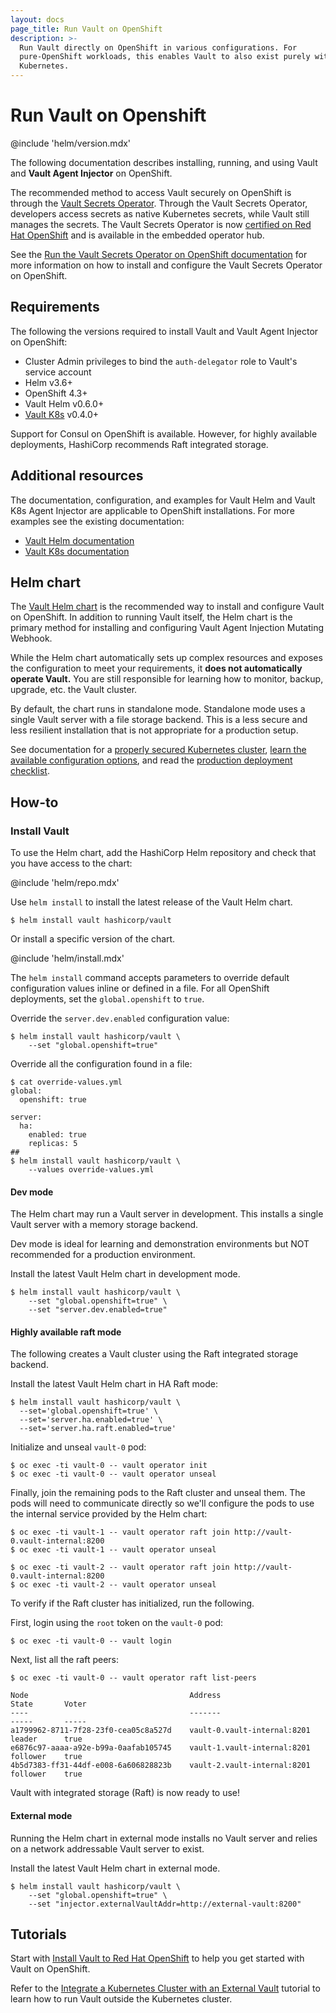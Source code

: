 ```yaml
---
layout: docs
page_title: Run Vault on OpenShift
description: >-
  Run Vault directly on OpenShift in various configurations. For
  pure-OpenShift workloads, this enables Vault to also exist purely within
  Kubernetes.
---
```


# Run Vault on Openshift

@include 'helm/version.mdx'

The following documentation describes installing, running, and using
Vault and **Vault Agent Injector** on OpenShift.

<Warning title="Recommended setup method">

   The recommended method to access Vault securely on OpenShift is through the [Vault Secrets Operator](/vault/docs/deploy/kubernetes/vso/). Through the Vault Secrets Operator, developers access secrets as native Kubernetes secrets, while Vault still manages the secrets. The Vault Secrets Operator is now [certified on Red Hat OpenShift](https://www.redhat.com/en/blog/vault-secrets-operator-now-certified-on-red-hat-openshift) and is available in the embedded operator hub.

   See the [Run the Vault Secrets Operator on OpenShift documentation](/vault/docs/deploy/kubernetes/vso/openshift) for more information on how to install and configure the Vault Secrets Operator on OpenShift.

</Warning>

## Requirements

The following the versions required to install Vault and Vault Agent Injector
on OpenShift:

- Cluster Admin privileges to bind the `auth-delegator` role to Vault's service account
- Helm v3.6+
- OpenShift 4.3+
- Vault Helm v0.6.0+
- [Vault K8s](https://github.com/hashicorp/vault-k8s) v0.4.0+


<Note>
Support for Consul on OpenShift is available. However, for highly available deployments, HashiCorp recommends Raft integrated storage.
</Note>

## Additional resources

The documentation, configuration, and examples for Vault Helm and Vault K8s Agent Injector
are applicable to OpenShift installations. For more examples see the existing documentation:

- [Vault Helm documentation](/vault/docs/platform/k8s/helm)
- [Vault K8s documentation](/vault/docs/platform/k8s/injector)

## Helm chart

The [Vault Helm chart](https://github.com/hashicorp/vault-helm)
is the recommended way to install and configure Vault on OpenShift.
In addition to running Vault itself, the Helm chart is the primary
method for installing and configuring Vault Agent Injection Mutating
Webhook.

While the Helm chart automatically sets up complex resources and exposes the
configuration to meet your requirements, it **does not automatically operate
Vault.** You are still responsible for learning how to monitor, backup, upgrade,
etc. the Vault cluster.

<Warning title="Security warning">

   By default, the chart runs in standalone mode. Standalone mode uses a single Vault server with a file storage backend. This is a less secure and less resilient installation that is not appropriate for a production setup. 

   See documentation for a [properly secured Kubernetes cluster](https://kubernetes.io/docs/tasks/administer-cluster/securing-a-cluster/), [learn the available configuration options](/vault/docs/platform/k8s/helm/configuration), and read the [production deployment checklist](/vault/docs/platform/k8s/helm/run#architecture).

</Warning>

## How-to

### Install Vault

To use the Helm chart, add the HashiCorp Helm repository and check that you have
access to the chart:

@include 'helm/repo.mdx'

Use `helm install` to install the latest release of the Vault Helm chart.

```shell-session
$ helm install vault hashicorp/vault
```

Or install a specific version of the chart.

@include 'helm/install.mdx'

The `helm install` command accepts parameters to override default configuration
values inline or defined in a file. For all OpenShift deployments, set the `global.openshift` to `true`.

Override the `server.dev.enabled` configuration value:

```shell-session
$ helm install vault hashicorp/vault \
    --set "global.openshift=true" 
```

Override all the configuration found in a file:

```shell-session
$ cat override-values.yml
global:
  openshift: true

server:
  ha:
    enabled: true
    replicas: 5
##
$ helm install vault hashicorp/vault \
    --values override-values.yml
```

#### Dev mode

The Helm chart may run a Vault server in development. This installs a single
Vault server with a memory storage backend.

<Tip>
   Dev mode is ideal for learning and demonstration environments but NOT recommended for a production environment.
</Tip> 

Install the latest Vault Helm chart in development mode.

```shell-session
$ helm install vault hashicorp/vault \
    --set "global.openshift=true" \
    --set "server.dev.enabled=true"
```

#### Highly available raft mode

The following creates a Vault cluster using the Raft integrated storage backend.

Install the latest Vault Helm chart in HA Raft mode:

```shell-session
$ helm install vault hashicorp/vault \
  --set='global.openshift=true' \
  --set='server.ha.enabled=true' \
  --set='server.ha.raft.enabled=true'
```

Initialize and unseal `vault-0` pod:

```shell-session
$ oc exec -ti vault-0 -- vault operator init
$ oc exec -ti vault-0 -- vault operator unseal
```

Finally, join the remaining pods to the Raft cluster and unseal them. The pods
will need to communicate directly so we'll configure the pods to use the internal
service provided by the Helm chart:

```shell-session
$ oc exec -ti vault-1 -- vault operator raft join http://vault-0.vault-internal:8200
$ oc exec -ti vault-1 -- vault operator unseal

$ oc exec -ti vault-2 -- vault operator raft join http://vault-0.vault-internal:8200
$ oc exec -ti vault-2 -- vault operator unseal
```

To verify if the Raft cluster has initialized, run the following.

First, login using the `root` token on the `vault-0` pod:

```shell-session
$ oc exec -ti vault-0 -- vault login
```

Next, list all the raft peers:

```shell-session
$ oc exec -ti vault-0 -- vault operator raft list-peers

Node                                    Address                        State       Voter
----                                    -------                        -----       -----
a1799962-8711-7f28-23f0-cea05c8a527d    vault-0.vault-internal:8201    leader      true
e6876c97-aaaa-a92e-b99a-0aafab105745    vault-1.vault-internal:8201    follower    true
4b5d7383-ff31-44df-e008-6a606828823b    vault-2.vault-internal:8201    follower    true
```

Vault with integrated storage (Raft) is now ready to use!

#### External mode

Running the Helm chart in external mode installs no Vault server and
relies on a network addressable Vault server to exist.

Install the latest Vault Helm chart in external mode.

```shell-session
$ helm install vault hashicorp/vault \
    --set "global.openshift=true" \
    --set "injector.externalVaultAddr=http://external-vault:8200"
```

## Tutorials

Start with [Install Vault to Red Hat OpenShift](/vault/tutorials/kubernetes/kubernetes-openshift) to help you get started with Vault on OpenShift.

Refer to the [Integrate a Kubernetes Cluster with an External Vault](/vault/tutorials/kubernetes/kubernetes-external-vault) tutorial to learn how to run Vault outside the Kubernetes cluster.
